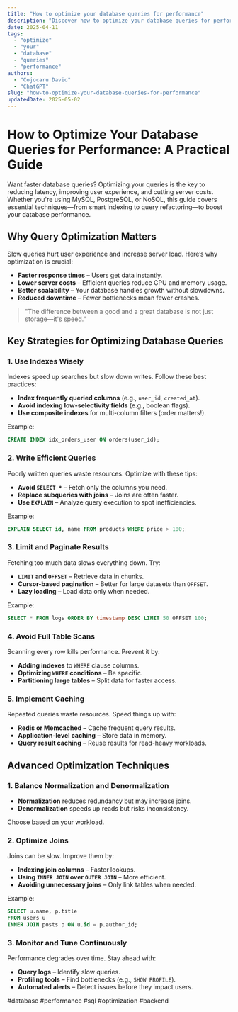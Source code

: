 ```yaml
---
title: "How to optimize your database queries for performance"
description: "Discover how to optimize your database queries for performance with this in-depth guide, providing actionable insights and practical tips to boost your knowledge and results."
date: 2025-04-11
tags:
  - "optimize"
  - "your"
  - "database"
  - "queries"
  - "performance"
authors:
  - "Cojocaru David"
  - "ChatGPT"
slug: "how-to-optimize-your-database-queries-for-performance"
updatedDate: 2025-05-02
---
```


# How to Optimize Your Database Queries for Performance: A Practical Guide  

Want faster database queries? Optimizing your queries is the key to reducing latency, improving user experience, and cutting server costs. Whether you're using MySQL, PostgreSQL, or NoSQL, this guide covers essential techniques—from smart indexing to query refactoring—to boost your database performance.  

## Why Query Optimization Matters  

Slow queries hurt user experience and increase server load. Here’s why optimization is crucial:  

- **Faster response times** – Users get data instantly.  
- **Lower server costs** – Efficient queries reduce CPU and memory usage.  
- **Better scalability** – Your database handles growth without slowdowns.  
- **Reduced downtime** – Fewer bottlenecks mean fewer crashes.  

> "The difference between a good and a great database is not just storage—it's speed."  

## Key Strategies for Optimizing Database Queries  

### 1. Use Indexes Wisely  

Indexes speed up searches but slow down writes. Follow these best practices:  

- **Index frequently queried columns** (e.g., `user_id`, `created_at`).  
- **Avoid indexing low-selectivity fields** (e.g., boolean flags).  
- **Use composite indexes** for multi-column filters (order matters!).  

Example:  
```sql  
CREATE INDEX idx_orders_user ON orders(user_id);  
```  

### 2. Write Efficient Queries  

Poorly written queries waste resources. Optimize with these tips:  

- **Avoid `SELECT *`** – Fetch only the columns you need.  
- **Replace subqueries with joins** – Joins are often faster.  
- **Use `EXPLAIN`** – Analyze query execution to spot inefficiencies.  

Example:  
```sql  
EXPLAIN SELECT id, name FROM products WHERE price > 100;  
```  

### 3. Limit and Paginate Results  

Fetching too much data slows everything down. Try:  

- **`LIMIT` and `OFFSET`** – Retrieve data in chunks.  
- **Cursor-based pagination** – Better for large datasets than `OFFSET`.  
- **Lazy loading** – Load data only when needed.  

Example:  
```sql  
SELECT * FROM logs ORDER BY timestamp DESC LIMIT 50 OFFSET 100;  
```  

### 4. Avoid Full Table Scans  

Scanning every row kills performance. Prevent it by:  

- **Adding indexes** to `WHERE` clause columns.  
- **Optimizing `WHERE` conditions** – Be specific.  
- **Partitioning large tables** – Split data for faster access.  

### 5. Implement Caching  

Repeated queries waste resources. Speed things up with:  

- **Redis or Memcached** – Cache frequent query results.  
- **Application-level caching** – Store data in memory.  
- **Query result caching** – Reuse results for read-heavy workloads.  

## Advanced Optimization Techniques  

### 1. Balance Normalization and Denormalization  

- **Normalization** reduces redundancy but may increase joins.  
- **Denormalization** speeds up reads but risks inconsistency.  

Choose based on your workload.  

### 2. Optimize Joins  

Joins can be slow. Improve them by:  

- **Indexing join columns** – Faster lookups.  
- **Using `INNER JOIN` over `OUTER JOIN`** – More efficient.  
- **Avoiding unnecessary joins** – Only link tables when needed.  

Example:  
```sql  
SELECT u.name, p.title  
FROM users u  
INNER JOIN posts p ON u.id = p.author_id;  
```  

### 3. Monitor and Tune Continuously  

Performance degrades over time. Stay ahead with:  

- **Query logs** – Identify slow queries.  
- **Profiling tools** – Find bottlenecks (e.g., `SHOW PROFILE`).  
- **Automated alerts** – Detect issues before they impact users.  

#database #performance #sql #optimization #backend